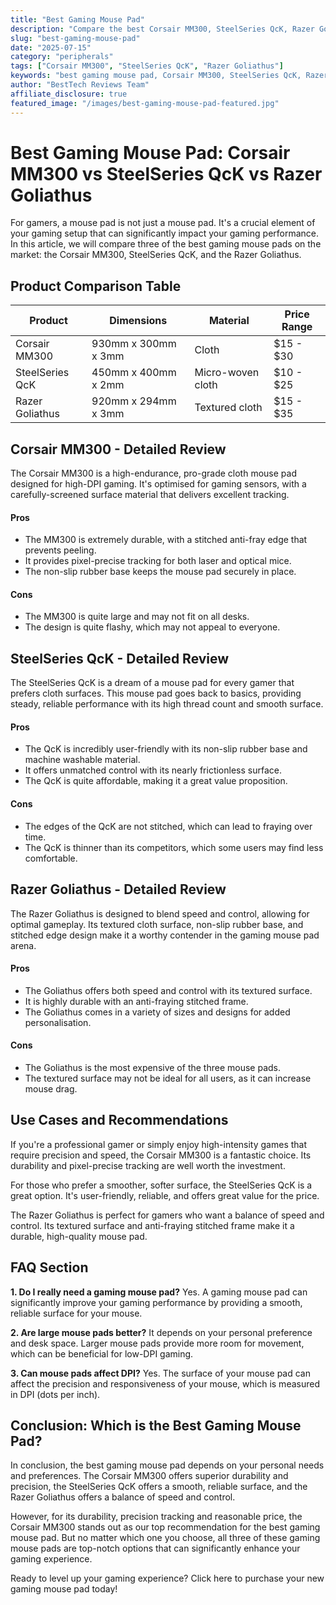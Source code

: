 ```yaml
---
title: "Best Gaming Mouse Pad"
description: "Compare the best Corsair MM300, SteelSeries QcK, Razer Goliathus and more. Find the perfect peripherals with our detailed reviews and recommendations."
slug: "best-gaming-mouse-pad"
date: "2025-07-15"
category: "peripherals"
tags: ["Corsair MM300", "SteelSeries QcK", "Razer Goliathus"]
keywords: "best gaming mouse pad, Corsair MM300, SteelSeries QcK, Razer Goliathus"
author: "BestTech Reviews Team"
affiliate_disclosure: true
featured_image: "/images/best-gaming-mouse-pad-featured.jpg"
---
```


# Best Gaming Mouse Pad: Corsair MM300 vs SteelSeries QcK vs Razer Goliathus

For gamers, a mouse pad is not just a mouse pad. It's a crucial element of your gaming setup that can significantly impact your gaming performance. In this article, we will compare three of the best gaming mouse pads on the market: the Corsair MM300, SteelSeries QcK, and the Razer Goliathus. 

## Product Comparison Table

| Product | Dimensions | Material | Price Range |
|---------|------------|----------|-------------|
| Corsair MM300 | 930mm x 300mm x 3mm | Cloth | $15 - $30 |
| SteelSeries QcK | 450mm x 400mm x 2mm | Micro-woven cloth | $10 - $25|
| Razer Goliathus | 920mm x 294mm x 3mm | Textured cloth | $15 - $35 |

## Corsair MM300 - Detailed Review

The Corsair MM300 is a high-endurance, pro-grade cloth mouse pad designed for high-DPI gaming. It's optimised for gaming sensors, with a carefully-screened surface material that delivers excellent tracking.

#### Pros
- The MM300 is extremely durable, with a stitched anti-fray edge that prevents peeling.
- It provides pixel-precise tracking for both laser and optical mice.
- The non-slip rubber base keeps the mouse pad securely in place.

#### Cons
- The MM300 is quite large and may not fit on all desks.
- The design is quite flashy, which may not appeal to everyone.

## SteelSeries QcK - Detailed Review

The SteelSeries QcK is a dream of a mouse pad for every gamer that prefers cloth surfaces. This mouse pad goes back to basics, providing steady, reliable performance with its high thread count and smooth surface.

#### Pros
- The QcK is incredibly user-friendly with its non-slip rubber base and machine washable material.
- It offers unmatched control with its nearly frictionless surface.
- The QcK is quite affordable, making it a great value proposition.

#### Cons
- The edges of the QcK are not stitched, which can lead to fraying over time.
- The QcK is thinner than its competitors, which some users may find less comfortable.

## Razer Goliathus - Detailed Review

The Razer Goliathus is designed to blend speed and control, allowing for optimal gameplay. Its textured cloth surface, non-slip rubber base, and stitched edge design make it a worthy contender in the gaming mouse pad arena.

#### Pros
- The Goliathus offers both speed and control with its textured surface.
- It is highly durable with an anti-fraying stitched frame.
- The Goliathus comes in a variety of sizes and designs for added personalisation.

#### Cons
- The Goliathus is the most expensive of the three mouse pads.
- The textured surface may not be ideal for all users, as it can increase mouse drag.

## Use Cases and Recommendations

If you're a professional gamer or simply enjoy high-intensity games that require precision and speed, the Corsair MM300 is a fantastic choice. Its durability and pixel-precise tracking are well worth the investment.

For those who prefer a smoother, softer surface, the SteelSeries QcK is a great option. It's user-friendly, reliable, and offers great value for the price.

The Razer Goliathus is perfect for gamers who want a balance of speed and control. Its textured surface and anti-fraying stitched frame make it a durable, high-quality mouse pad.

## FAQ Section

**1. Do I really need a gaming mouse pad?**
Yes. A gaming mouse pad can significantly improve your gaming performance by providing a smooth, reliable surface for your mouse.

**2. Are large mouse pads better?**
It depends on your personal preference and desk space. Larger mouse pads provide more room for movement, which can be beneficial for low-DPI gaming.

**3. Can mouse pads affect DPI?**
Yes. The surface of your mouse pad can affect the precision and responsiveness of your mouse, which is measured in DPI (dots per inch).

## Conclusion: Which is the Best Gaming Mouse Pad?

In conclusion, the best gaming mouse pad depends on your personal needs and preferences. The Corsair MM300 offers superior durability and precision, the SteelSeries QcK offers a smooth, reliable surface, and the Razer Goliathus offers a balance of speed and control.

However, for its durability, precision tracking and reasonable price, the Corsair MM300 stands out as our top recommendation for the best gaming mouse pad. But no matter which one you choose, all three of these gaming mouse pads are top-notch options that can significantly enhance your gaming experience. 

Ready to level up your gaming experience? Click here to purchase your new gaming mouse pad today!